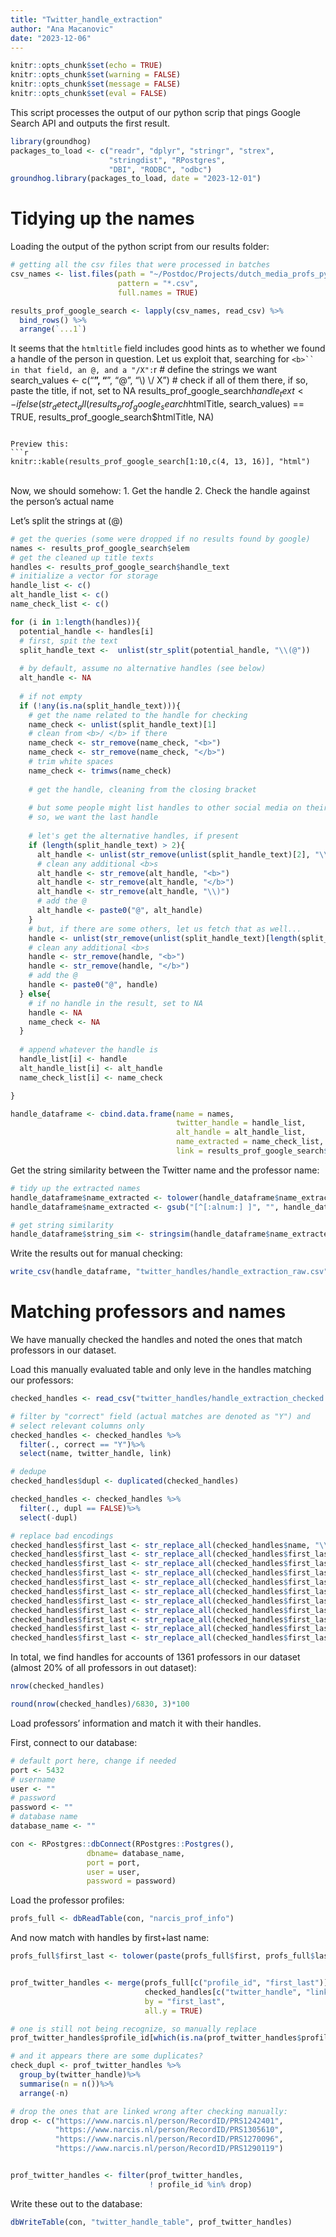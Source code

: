 ```yaml
---
title: "Twitter_handle_extraction"
author: "Ana Macanovic"
date: "2023-12-06"
---
```


```r
knitr::opts_chunk$set(echo = TRUE)
knitr::opts_chunk$set(warning = FALSE)
knitr::opts_chunk$set(message = FALSE)
knitr::opts_chunk$set(eval = FALSE)
```

This script processes the output of our python scrip that pings Google Search API
and outputs the first result.

```r
library(groundhog)
packages_to_load <- c("readr", "dplyr", "stringr", "strex",
                      "stringdist", "RPostgres",
                      "DBI", "RODBC", "odbc")
groundhog.library(packages_to_load, date = "2023-12-01")
```

# Tidying up the names

Loading the output of the python script from our results folder:
```r
# getting all the csv files that were processed in batches
csv_names <- list.files(path = "~/Postdoc/Projects/dutch_media_profs_python/output-data/twitter",
                        pattern = "*.csv",
                        full.names = TRUE)

results_prof_google_search <- lapply(csv_names, read_csv) %>% 
  bind_rows() %>%
  arrange(`...1`)
```

It seems that the ```htmltitle``` field includes good hints as to whether
we found a handle of the person in question. Let us exploit that, searching for 
```<b>`` in that field, an @, and a "/X":
```r
# define the strings we want
search_values <- c("<b>", "</b>", "@", "\\) \\/ X")
# check if all of them there, if so, paste the title, if not, set to NA
results_prof_google_search$handle_text <- ifelse(str_detect_all(results_prof_google_search$htmlTitle, search_values) == TRUE,
                                                 results_prof_google_search$htmlTitle,
                                                 NA)
```

Preview this:
```r
knitr::kable(results_prof_google_search[1:10,c(4, 13, 16)], "html")
```


<br> 
Now, we should somehow:
1. Get the handle
2. Check the handle against the person's actual name

Let's split the strings at (@)
```r
# get the queries (some were dropped if no results found by google)
names <- results_prof_google_search$elem
# get the cleaned up title texts
handles <- results_prof_google_search$handle_text
# initialize a vector for storage
handle_list <- c()
alt_handle_list <- c()
name_check_list <- c()

for (i in 1:length(handles)){
  potential_handle <- handles[i]
  # first, spit the text
  split_handle_text <-  unlist(str_split(potential_handle, "\\(@"))
  
  # by default, assume no alternative handles (see below)
  alt_handle <- NA
  
  # if not empty
  if (!any(is.na(split_handle_text))){
    # get the name related to the handle for checking
    name_check <- unlist(split_handle_text)[1]
    # clean from <b>/ </b> if there
    name_check <- str_remove(name_check, "<b>")
    name_check <- str_remove(name_check, "</b>")
    # trim white spaces
    name_check <- trimws(name_check)
    
    # get the handle, cleaning from the closing bracket
    
    # but some people might list handles to other social media on their profiles
    # so, we want the last handle
    
    # let's get the alternative handles, if present
    if (length(split_handle_text) > 2){
      alt_handle <- unlist(str_remove(unlist(split_handle_text)[2], "\\) / X"))[1]
      # clean any additional <b>s
      alt_handle <- str_remove(alt_handle, "<b>")
      alt_handle <- str_remove(alt_handle, "</b>")
      alt_handle <- str_remove(alt_handle, "\\)")
      # add the @
      alt_handle <- paste0("@", alt_handle)
    }
    # but, if there are some others, let us fetch that as well...
    handle <- unlist(str_remove(unlist(split_handle_text)[length(split_handle_text)], "\\) / X"))[1]
    # clean any additional <b>s
    handle <- str_remove(handle, "<b>")
    handle <- str_remove(handle, "</b>")
    # add the @
    handle <- paste0("@", handle)
  } else{
    # if no handle in the result, set to NA
    handle <- NA
    name_check <- NA
  }
  
  # append whatever the handle is
  handle_list[i] <- handle
  alt_handle_list[i] <- alt_handle
  name_check_list[i] <- name_check

}

handle_dataframe <- cbind.data.frame(name = names,
                                     twitter_handle = handle_list,
                                     alt_handle = alt_handle_list,
                                     name_extracted = name_check_list,
                                     link = results_prof_google_search$link)

```

Get the string similarity between the Twitter name and the professor name:
```r
# tidy up the extracted names
handle_dataframe$name_extracted <- tolower(handle_dataframe$name_extracted)
handle_dataframe$name_extracted <- gsub("[^[:alnum:] ]", "", handle_dataframe$name_extracted)

# get string similarity
handle_dataframe$string_sim <- stringsim(handle_dataframe$name_extracted, handle_dataframe$name)
```

Write the results out for manual checking:
```r
write_csv(handle_dataframe, "twitter_handles/handle_extraction_raw.csv")
```

# Matching professors and names

We have manually checked the handles and noted the ones that match professors
in our dataset.

Load this manually evaluated table and only leve in the handles matching our
professors:
```r
checked_handles <- read_csv("twitter_handles/handle_extraction_checked.csv")

# filter by "correct" field (actual matches are denoted as "Y") and
# select relevant columns only
checked_handles <- checked_handles %>%
  filter(., correct == "Y")%>%
  select(name, twitter_handle, link)

# dedupe
checked_handles$dupl <- duplicated(checked_handles)

checked_handles <- checked_handles %>%
  filter(., dupl == FALSE)%>%
  select(-dupl)

# replace bad encodings
checked_handles$first_last <- str_replace_all(checked_handles$name, "\\Ã©", "é")
checked_handles$first_last <- str_replace_all(checked_handles$first_last, "\\Ã¨", "è")
checked_handles$first_last <- str_replace_all(checked_handles$first_last, "\\Ã«", "ë")
checked_handles$first_last <- str_replace_all(checked_handles$first_last, "Ã¶¨", "ö")
checked_handles$first_last <- str_replace_all(checked_handles$first_last, "Ã¶", "ö")
checked_handles$first_last <- str_replace_all(checked_handles$first_last, "\\Ã¼", "ü")
checked_handles$first_last <- str_replace_all(checked_handles$first_last, "\\Ã¡", "á")
checked_handles$first_last <- str_replace_all(checked_handles$first_last, "\\Ã³", "ó")
checked_handles$first_last <- str_replace_all(checked_handles$first_last, "\\Ã£", "ã")
checked_handles$first_last <- str_replace_all(checked_handles$first_last, "\\Ã¤", "ä")
checked_handles$first_last <- str_replace_all(checked_handles$first_last, "\\Ã¸l", "ø")
```

In total, we find handles for accounts of 1361 professors in our dataset
(almost 20% of all professors in out dataset):
```r
nrow(checked_handles)

round(nrow(checked_handles)/6830, 3)*100
```
Load professors' information and match it with their handles.

First, connect to our database:
```r
# default port here, change if needed
port <- 5432
# username
user <- ""
# password
password <- ""
# database name
database_name <- ""

con <- RPostgres::dbConnect(RPostgres::Postgres(),
                 dbname= database_name,
                 port = port,
                 user = user, 
                 password = password)

```

Load the professor profiles:
```r
profs_full <- dbReadTable(con, "narcis_prof_info")
```

And now match with handles by first+last name:
```r
profs_full$first_last <- tolower(paste(profs_full$first, profs_full$last))


prof_twitter_handles <- merge(profs_full[c("profile_id", "first_last")],
                              checked_handles[c("twitter_handle", "link", "first_last")],
                              by = "first_last",
                              all.y = TRUE)

# one is still not being recognize, so manually replace
prof_twitter_handles$profile_id[which(is.na(prof_twitter_handles$profile_id))] <- "https://www.narcis.nl/person/RecordID/PRS1337845"

# and it appears there are some duplicates?
check_dupl <- prof_twitter_handles %>%
  group_by(twitter_handle)%>%
  summarise(n = n())%>%
  arrange(-n)

# drop the ones that are linked wrong after checking manually:
drop <- c("https://www.narcis.nl/person/RecordID/PRS1242401",
          "https://www.narcis.nl/person/RecordID/PRS1305610",
          "https://www.narcis.nl/person/RecordID/PRS1270096",
          "https://www.narcis.nl/person/RecordID/PRS1290119")


prof_twitter_handles <- filter(prof_twitter_handles,
                               ! profile_id %in% drop)          
```

Write these out to the database:
```r
dbWriteTable(con, "twitter_handle_table", prof_twitter_handles)
```

